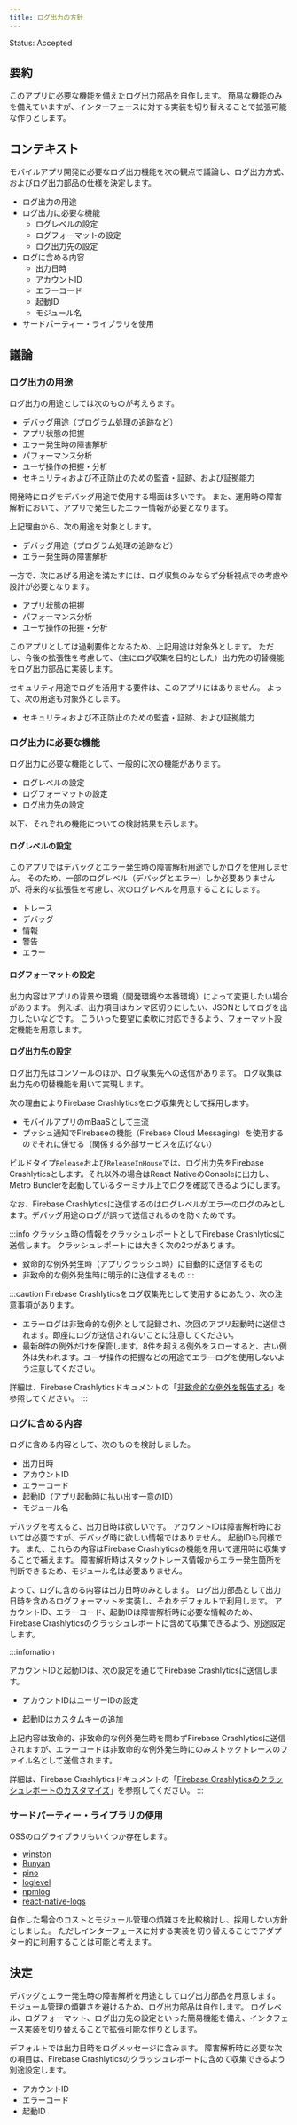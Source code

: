 ```yaml
---
title: ログ出力の方針
---
```


Status: Accepted

<!--
Proposed: 提案中
Accepted: 採用
Rejected: 却下
Superseded: 廃止
-->

## 要約

このアプリに必要な機能を備えたログ出力部品を自作します。
簡易な機能のみを備えていますが、インターフェースに対する実装を切り替えることで拡張可能な作りとします。

## コンテキスト

モバイルアプリ開発に必要なログ出力機能を次の観点で議論し、ログ出力方式、およびログ出力部品の仕様を決定します。

- ログ出力の用途
- ログ出力に必要な機能
  - ログレベルの設定
  - ログフォーマットの設定
  - ログ出力先の設定
- ログに含める内容
  - 出力日時
  - アカウントID
  - エラーコード
  - 起動ID
  - モジュール名
- サードパーティー・ライブラリを使用

## 議論

### ログ出力の用途

ログ出力の用途としては次のものが考えらます。

- デバッグ用途（プログラム処理の追跡など）
- アプリ状態の把握
- エラー発生時の障害解析
- パフォーマンス分析
- ユーザ操作の把握・分析
- セキュリティおよび不正防止のための監査・証跡、および証拠能力

開発時にログをデバッグ用途で使用する場面は多いです。
また、運用時の障害解析において、アプリで発生したエラー情報が必要となります。

上記理由から、次の用途を対象とします。

- デバッグ用途（プログラム処理の追跡など）
- エラー発生時の障害解析

一方で、次にあげる用途を満たすには、ログ収集のみならず分析視点での考慮や設計が必要となります。

- アプリ状態の把握
- パフォーマンス分析
- ユーザ操作の把握・分析

このアプリとしては過剰要件となるため、上記用途は対象外とします。
ただし、今後の拡張性を考慮して、（主にログ収集を目的とした）出力先の切替機能をログ出力部品に実装します。

セキュリティ用途でログを活用する要件は、このアプリにはありません。
よって、次の用途も対象外とします。

- セキュリティおよび不正防止のための監査・証跡、および証拠能力

### ログ出力に必要な機能

ログ出力に必要な機能として、一般的に次の機能があります。

- ログレベルの設定
- ログフォーマットの設定
- ログ出力先の設定

以下、それぞれの機能についての検討結果を示します。

#### ログレベルの設定

このアプリではデバッグとエラー発生時の障害解析用途でしかログを使用しません。
そのため、一部のログレベル（デバッグとエラー）しか必要ありませんが、将来的な拡張性を考慮し、次のログレベルを用意することにします。

- トレース
- デバッグ
- 情報
- 警告
- エラー

#### ログフォーマットの設定

出力内容はアプリの背景や環境（開発環境や本番環境）によって変更したい場合があります。
例えば、出力項目はカンマ区切りにしたい、JSONとしてログを出力したいなどです。
こういった要望に柔軟に対応できるよう、フォーマット設定機能を用意します。

#### ログ出力先の設定

ログ出力先はコンソールのほか、ログ収集先への送信があります。
ログ収集は出力先の切替機能を用いて実現します。

次の理由によりFirebase Crashlyticsをログ収集先として採用します。

- モバイルアプリのmBaaSとして主流
- プッシュ通知でFIrebaseの機能（Firebase Cloud Messaging）を使用するのでそれに併せる（関係する外部サービスを広げない）

ビルドタイプ`Release`および`ReleaseInHouse`では、ログ出力先をFirebase Crashlyticsとします。それ以外の場合はReact NativeのConsoleに出力し、Metro Bundlerを起動しているターミナル上でログを確認できるようにします。

なお、Firebase Crashlyticsに送信するのはログレベルがエラーのログのみとします。デバッグ用途のログが誤って送信されるのを防ぐためです。

:::info
クラッシュ時の情報をクラッシュレポートとしてFirebase Crashlyticsに送信します。
クラッシュレポートには大きく次の2つがあります。

- 致命的な例外発生時（アプリクラッシュ時）に自動的に送信するもの
- 非致命的な例外発生時に明示的に送信するもの
:::

:::caution
Firebase Crashlyticsをログ収集先として使用するにあたり、次の注意事項があります。

- エラーログは非致命的な例外として記録され、次回のアプリ起動時に送信されます。即座にログが送信されないことに注意してください。
- 最新8件の例外だけを保管します。8件を超える例外をスローすると、古い例外は失われます。ユーザ操作の把握などの用途でエラーログを使用しないよう注意してください。

詳細は、Firebase Crashlyticsドキュメントの「[非致命的な例外を報告する](https://firebase.google.com/docs/crashlytics/customize-crash-reports?hl=ja#log-excepts)」を参照してください。
:::

### ログに含める内容

ログに含める内容として、次のものを検討しました。

- 出力日時
- アカウントID
- エラーコード
- 起動ID（アプリ起動時に払い出す一意のID）
- モジュール名

デバッグを考えると、出力日時は欲しいです。
アカウントIDは障害解析時においては必要ですが、デバッグ時に欲しい情報ではありません。
起動IDも同様です。
また、これらの内容はFirebase Crashlyticsの機能を用いて運用時に収集することで補えます。
障害解析時はスタックトレース情報からエラー発生箇所を判断できるため、モジュール名は必要ありません。

よって、ログに含める内容は出力日時のみとします。
ログ出力部品として出力日時を含めるログフォーマットを実装し、それをデフォルトで利用します。
アカウントID、エラーコード、起動IDは障害解析時に必要な情報のため、Firebase Crashlyticsのクラッシュレポートに含めて収集できるよう、別途設定します。

:::infomation

アカウントIDと起動IDは、次の設定を通じてFirebase Crashlyticsに送信します。

<!-- textlint-disable prh -->
<!-- 
「ユーザー」がtextlintチェックNGとなる
 Firebase Crashlyticsドキュメントの表記に合わせたいので、ここでのチェックは無効とする
 -->

- アカウントIDはユーザーIDの設定
<!-- textlint-enable prh -->
- 起動IDはカスタムキーの追加

上記内容は致命的、非致命的な例外発生時を問わずFirebase Crashlyticsに送信されますが、エラーコードは非致命的な例外発生時にのみストックトレースのファイル名として送信されます。

詳細は、Firebase Crashlyticsドキュメントの「[Firebase Crashlyticsのクラッシュレポートのカスタマイズ](https://firebase.google.com/docs/crashlytics/customize-crash-reports?hl=ja)」を参照してください。
:::

### サードパーティー・ライブラリの使用

OSSのログライブラリもいくつか存在します。

- [winston](https://github.com/winstonjs/winston)
- [Bunyan](https://github.com/trentm/node-bunyan)
- [pino](https://github.com/pinojs/pino)
- [loglevel](https://github.com/pimterry/loglevel)
- [npmlog](https://github.com/npm/npmlog)
- [react-native-logs](https://github.com/onubo/react-native-logs)

自作した場合のコストとモジュール管理の煩雑さを比較検討し、採用しない方針としました。
ただしインターフェースに対する実装を切り替えることでアダプター的に利用することは可能と考えます。

## 決定

デバッグとエラー発生時の障害解析を用途としてログ出力部品を用意します。
モジュール管理の煩雑さを避けるため、ログ出力部品は自作します。
ログレベル、ログフォーマット、ログ出力先の設定といった簡易機能を備え、インタフェース実装を切り替えることで拡張可能な作りとします。

デフォルトでは出力日時をログメッセージに含みます。
障害解析時に必要な次の項目は、Firebase Crashlyticsのクラッシュレポートに含めて収集できるよう別途設定します。

- アカウントID
- エラーコード
- 起動ID
